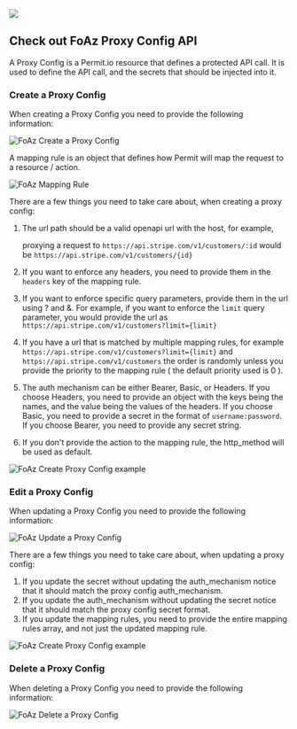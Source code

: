 <div style={{display: "flex", justifyContent: "center"}}>
    <img src="/img/foaz/foaz.png"/>
</div>

## Check out FoAz Proxy Config API

A Proxy Config is a Permit.io resource that defines a protected API call.
It is used to define the API call, and the secrets that should be injected into it.

### Create a Proxy Config

When creating a Proxy Config you need to provide the following information:

![FoAz Create a Proxy Config](/img/foaz/foaz-create-proxy-config.png)

A mapping rule is an object that defines how Permit will map the request to a resource / action.

![FoAz Mapping Rule](/img/foaz/foaz-mapping-rule.png)


There are a few things you need to take care about, when creating a proxy config:
1. The url path should be a valid openapi url with the host, for example,

    proxying a request to `https://api.stripe.com/v1/customers/:id` would be `https://api.stripe.com/v1/customers/{id}`
2. If you want to enforce any headers, you need to provide them in the `headers` key of the mapping rule.
3. If you want to enforce specific query parameters, provide them in the url using ? and &. For example, if you want to enforce the `limit` query parameter, you would provide the url as `https://api.stripe.com/v1/customers?limit={limit}`
3. If you have a url that is matched by multiple mapping rules, for example `https://api.stripe.com/v1/customers?limit={limit}` and `https://api.stripe.com/v1/customers`
    the order is randomly unless you provide the priority to the mapping rule ( the default priority used is 0 ).
4. The auth mechanism can be either Bearer, Basic, or Headers.
    If you choose Headers, you need to provide an object with the keys being the names, and the value being the values of the headers.
    If you choose Basic, you need to provide a secret in the format of `username:password`.
    If you choose Bearer, you need to provide any secret string.
5. If you don't provide the action to the mapping rule, the http_method will be used as default.

![FoAz Create Proxy Config example](/img/foaz/foaz-create-proxy-config-example.png)

### Edit a Proxy Config

When updating a Proxy Config you need to provide the following information:

![FoAz Update a Proxy Config](/img/foaz/foaz-update-proxy-config.png)

There are a few things you need to take care about, when updating a proxy config:
1. If you update the secret without updating the auth_mechanism notice that it should match the proxy config auth_mechanism.
2. If you update the auth_mechanism without updating the secret notice that it should match the proxy config secret format.
3. If you update the mapping rules, you need to provide the entire mapping rules array, and not just the updated mapping rule.

![FoAz Create Proxy Config example](/img/foaz/foaz-update-proxy-config-example.png)

### Delete a Proxy Config

When deleting a Proxy Config you need to provide the following information:

![FoAz Delete a Proxy Config](/img/foaz/foaz-delete-proxy-config.png)